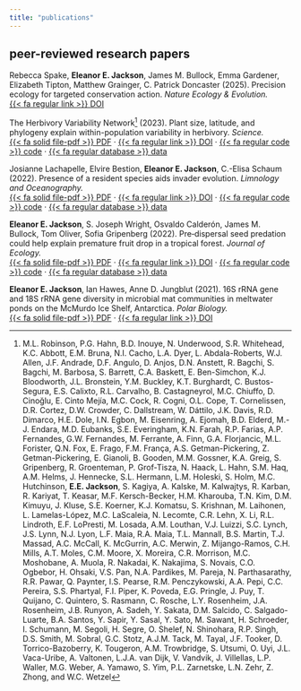 ```yaml
---
title: "publications"
---
```


## peer-reviewed research papers

Rebecca Spake, **Eleanor E. Jackson**, James M. Bullock, Emma Gardener, Elizabeth Tipton, Matthew Grainger, C. Patrick Doncaster (2025). Precision ecology for targeted conservation action. *Nature Ecology & Evolution.*<br> [{{< fa regular link >}} DOI](https://doi.org/10.1038/s41559-025-02733-4) <br>

The Herbivory Variability Network[^1] (2023). Plant size, latitude, and phylogeny explain within-population variability in herbivory. *Science.*<br> [{{< fa solid file-pdf >}} PDF](http://herbvar.org/products/herbvar-et-al-2023-science.pdf) · [{{< fa regular link >}} DOI](https://doi.org/10.1126/science.adh8830) · [{{< fa regular code >}} code](https://doi.org/10.5281/zenodo.8133118) · [{{< fa regular database >}} data](https://doi.org/10.5061/dryad.44j0zpckm) <br>

Josianne Lachapelle, Elvire Bestion, **Eleanor E. Jackson**, C.-Elisa Schaum (2022). Presence of a resident species aids invader evolution. *Limnology and Oceanography.*<br> [{{< fa solid file-pdf >}} PDF](https://aslopubs.onlinelibrary.wiley.com/doi/pdfdirect/10.1002/lno.12200?download=false) · [{{< fa regular link >}} DOI](https://doi.org/10.1002/lno.12200) · [{{< fa regular code >}} code](https://doi.org/10.5281/zenodo.6884040) · [{{< fa regular database >}} data](https://doi.org/10.5281/zenodo.6884040) <br>

**Eleanor E. Jackson**, S. Joseph Wright, Osvaldo Calderón, James M. Bullock, Tom Oliver, Sofia Gripenberg (2022). Pre‐dispersal seed predation could help explain premature fruit drop in a tropical forest. *Journal of Ecology.*<br> [{{< fa solid file-pdf >}} PDF](https://besjournals.onlinelibrary.wiley.com/doi/pdfdirect/10.1111/1365-2745.13867?download=false) · [{{< fa regular link >}} DOI](https://doi.org/10.1111/1365-2745.13867) · [{{< fa regular code >}} code](https://doi.org/10.5281/zenodo.5767680) · [{{< fa regular database >}} data](https://doi.org/10.5061/dryad.4mw6m909j) <br>

**Eleanor E. Jackson**, Ian Hawes, Anne D. Jungblut (2021). 16S rRNA gene and 18S rRNA gene diversity in microbial mat communities in meltwater ponds on the McMurdo Ice Shelf, Antarctica. *Polar Biology.* <br> [{{< fa solid file-pdf >}} PDF](https://link.springer.com/content/pdf/10.1007/s00300-021-02843-2.pdf) · [{{< fa regular link >}} DOI](https://doi.org/10.1007/s00300-021-02843-2) <br>

[^1]: M.L. Robinson, P.G. Hahn, B.D. Inouye, N. Underwood, S.R. Whitehead, K.C. Abbott,
E.M. Bruna, N.I. Cacho, L.A. Dyer, L. Abdala-Roberts, W.J. Allen, J.F. Andrade,
D.F. Angulo, D. Anjos, D.N. Anstett, R. Bagchi, S. Bagchi, M. Barbosa, S.
Barrett, C.A. Baskett, E. Ben-Simchon, K.J. Bloodworth, J.L. Bronstein, Y.M.
Buckley, K.T. Burghardt, C. Bustos-Segura, E.S. Calixto, R.L. Carvalho, B.
Castagneyrol, M.C. Chiuffo, D. Cinoğlu, E. Cinto Mejía, M.C. Cock, R. Cogni, O.L.
Cope, T. Cornelissen, D.R. Cortez, D.W. Crowder, C. Dallstream, W. Dáttilo, J.K.
Davis, R.D. Dimarco, H.E. Dole, I.N. Egbon, M. Eisenring, A. Ejomah, B.D.
Elderd, M.-J. Endara, M.D. Eubanks, S.E. Everingham, K.N. Farah, R.P. Farias, A.P.
Fernandes, G.W. Fernandes, M. Ferrante, A. Finn, G.A. Florjancic, M.L. Forister,
Q.N. Fox, E. Frago, F.M. França, A.S. Getman-Pickering, Z. Getman-Pickering, E.
Gianoli, B. Gooden, M.M. Gossner, K.A. Greig, S. Gripenberg, R. Groenteman, P.
Grof-Tisza, N. Haack, L. Hahn, S.M. Haq, A.M. Helms, J. Hennecke, S.L.
Hermann, L.M. Holeski, S. Holm, M.C. Hutchinson, **E.E. Jackson**, S. Kagiya, A.
Kalske, M. Kalwajtys, R. Karban, R. Kariyat, T. Keasar, M.F. Kersch-Becker, H.M.
Kharouba, T.N. Kim, D.M. Kimuyu, J. Kluse, S.E. Koerner, K.J. Komatsu, S.
Krishnan, M. Laihonen, L. Lamelas-López, M.C. LaScaleia, N. Lecomte, C.R. Lehn,
X. Li, R.L. Lindroth, E.F. LoPresti, M. Losada, A.M. Louthan, V.J. Luizzi, S.C.
Lynch, J.S. Lynn, N.J. Lyon, L.F. Maia, R.A. Maia, T.L. Mannall, B.S. Martin,
T.J. Massad, A.C. McCall, K. McGurrin, A.C. Merwin, Z. Mijango-Ramos, C.H.
Mills, A.T. Moles, C.M. Moore, X. Moreira, C.R. Morrison, M.C. Moshobane,
A. Muola, R. Nakadai, K. Nakajima, S. Novais, C.O. Ogbebor, H. Ohsaki, V.S.
Pan, N.A. Pardikes, M. Pareja, N. Parthasarathy, R.R. Pawar, Q. Paynter, I.S.
Pearse, R.M. Penczykowski, A.A. Pepi, C.C. Pereira, S.S. Phartyal, F.I. Piper, K.
Poveda, E.G. Pringle, J. Puy, T. Quijano, C. Quintero, S. Rasmann, C. Rosche,
L.Y. Rosenheim, J.A. Rosenheim, J.B. Runyon, A. Sadeh, Y. Sakata, D.M. Salcido,
C. Salgado-Luarte, B.A. Santos, Y. Sapir, Y. Sasal, Y. Sato, M. Sawant, H.
Schroeder, I. Schumann, M. Segoli, H. Segre, O. Shelef, N. Shinohara, R.P.
Singh, D.S. Smith, M. Sobral, G.C. Stotz, A.J.M. Tack, M. Tayal, J.F. Tooker, D.
Torrico-Bazoberry, K. Tougeron, A.M. Trowbridge, S. Utsumi, O. Uyi, J.L.
Vaca-Uribe, A. Valtonen, L.J.A. van Dijk, V. Vandvik, J. Villellas, L.P.
Waller, M.G. Weber, A. Yamawo, S. Yim, P.L. Zarnetske, L.N. Zehr, Z. Zhong, and W.C. Wetzel

